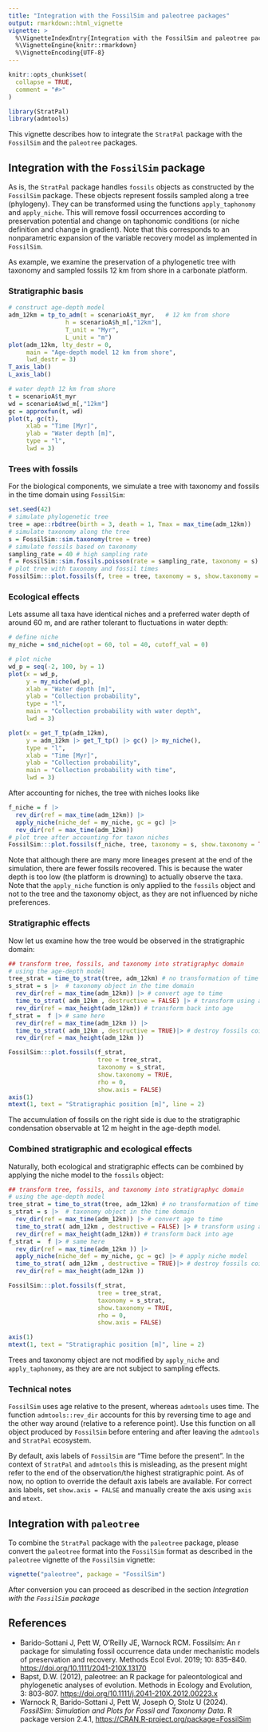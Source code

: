 ```yaml
---
title: "Integration with the FossilSim and paleotree packages"
output: rmarkdown::html_vignette
vignette: >
  %\VignetteIndexEntry{Integration with the FossilSim and paleotree packages}
  %\VignetteEngine{knitr::rmarkdown}
  %\VignetteEncoding{UTF-8}
---
```


```r
knitr::opts_chunk$set(
  collapse = TRUE,
  comment = "#>"
)
```

```r
library(StratPal)
library(admtools)
```

This vignette describes how to integrate the `StratPal` package with the `FossilSim` and the `paleotree` packages.

## Integration with the `FossilSim` package

As is, the `StratPal` package handles `fossils` objects as constructed by the `FossilSim` package. These objects represent fossils sampled along a tree (phylogeny). They can be transformed using the functions `apply_taphonomy` and `apply_niche`. This will remove fossil occurrences according to preservation potential and change on taphonomic conditions (or niche definition and change in gradient). Note that this corresponds to an nonparametric expansion of the variable recovery model as implemented in `FossilSim`.

As example, we examine the preservation of a phylogenetic tree with taxonomy and sampled fossils 12 km from shore in a carbonate platform.

### Stratigraphic basis

```r
# construct age-depth model
adm_12km = tp_to_adm(t = scenarioA$t_myr,   # 12 km from shore
                h = scenarioA$h_m[,"12km"],
                T_unit = "Myr",
                L_unit = "m")
plot(adm_12km, lty_destr = 0,
     main = "Age-depth model 12 km from shore",
     lwd_destr = 3)
T_axis_lab()
L_axis_lab()

# water depth 12 km from shore
t = scenarioA$t_myr
wd = scenarioA$wd_m[,"12km"]
gc = approxfun(t, wd)
plot(t, gc(t),
     xlab = "Time [Myr]",
     ylab = "Water depth [m]",
     type = "l",
     lwd = 3)
```


### Trees with fossils

For the biological components, we simulate a tree with taxonomy and fossils in the time domain using `FossilSim`:

```r
set.seed(42)
# simulate phylogenetic tree
tree = ape::rbdtree(birth = 3, death = 1, Tmax = max_time(adm_12km))
# simulate taxonomy along the tree
s = FossilSim::sim.taxonomy(tree = tree)
# simulate fossils based on taxonomy
sampling_rate = 40 # high sampling rate
f = FossilSim::sim.fossils.poisson(rate = sampling_rate, taxonomy = s)
# plot tree with taxonomy and fossil times
FossilSim:::plot.fossils(f, tree = tree, taxonomy = s, show.taxonomy = TRUE, rho = 0)
```

### Ecological effects

Lets assume all taxa have identical niches and a preferred water depth of around 60 m, and are rather tolerant to fluctuations in water depth:
```r
# define niche
my_niche = snd_niche(opt = 60, tol = 40, cutoff_val = 0)

# plot niche
wd_p = seq(-2, 100, by = 1)
plot(x = wd_p,
     y = my_niche(wd_p),
     xlab = "Water depth [m]",
     ylab = "Collection probability",
     type = "l",
     main = "Collection probability with water depth",
     lwd = 3)

plot(x = get_T_tp(adm_12km),
     y = adm_12km |> get_T_tp() |> gc() |> my_niche(),
     type = "l",
     xlab = "Time [Myr]",
     ylab = "Collection probability",
     main = "Collection probability with time",
     lwd = 3)
```

After accounting for niches, the tree with niches looks like

```r
f_niche = f |>
  rev_dir(ref = max_time(adm_12km)) |>
  apply_niche(niche_def = my_niche, gc = gc) |>
  rev_dir(ref = max_time(adm_12km))
# plot tree after accounting for taxon niches
FossilSim:::plot.fossils(f_niche, tree, taxonomy = s, show.taxonomy = TRUE, rho = 0)
```

Note that although there are many more lineages present at the end of the simulation, there are fewer fossils recovered. This is because the water depth is too low (the platform is drowning) to actually observe the taxa. Note that the `apply_niche` function is only applied to the `fossils` object and not to the tree and the taxonomy object, as they are not influenced by niche preferences.

### Stratigraphic effects

Now let us examine how the tree would be observed in the stratigraphic domain:

```r
## transform tree, fossils, and taxonomy into stratigraphyc domain
# using the age-depth model
tree_strat = time_to_strat(tree, adm_12km) # no transformation of time to age required
s_strat = s |>  # taxonomy object in the time domain
  rev_dir(ref = max_time(adm_12km)) |> # convert age to time
  time_to_strat( adm_12km , destructive = FALSE) |> # transform using age-depth model
  rev_dir(ref = max_height(adm_12km)) # transform back into age
f_strat =  f |> # same here
  rev_dir(ref = max_time(adm_12km )) |>
  time_to_strat( adm_12km , destructive = TRUE)|> # destroy fossils coinciding with gaps
  rev_dir(ref = max_height(adm_12km ))

FossilSim:::plot.fossils(f_strat, 
                         tree = tree_strat,
                         taxonomy = s_strat,
                         show.taxonomy = TRUE, 
                         rho = 0,
                         show.axis = FALSE)
axis(1)
mtext(1, text = "Stratigraphic position [m]", line = 2)
```

The accumulation of fossils on the right side is due to the stratigraphic condensation observable at 12 m height in the age-depth model.

### Combined stratigraphic and ecological effects

Naturally, both ecological and stratigraphic effects can be combined by applying the niche model to the `fossils` object: 

```R
## transform tree, fossils, and taxonomy into stratigraphyc domain
# using the age-depth model
tree_strat = time_to_strat(tree, adm_12km) # no transformation of time to age required
s_strat = s |>  # taxonomy object in the time domain
  rev_dir(ref = max_time(adm_12km)) |> # convert age to time
  time_to_strat( adm_12km , destructive = FALSE) |> # transform using age-depth model
  rev_dir(ref = max_height(adm_12km)) # transform back into age
f_strat =  f |> # same here
  rev_dir(ref = max_time(adm_12km )) |>
  apply_niche(niche_def = my_niche, gc = gc) |> # apply niche model 
  time_to_strat( adm_12km , destructive = TRUE)|> # destroy fossils coinciding with gaps
  rev_dir(ref = max_height(adm_12km ))

FossilSim:::plot.fossils(f_strat,
                         tree = tree_strat,
                         taxonomy = s_strat,
                         show.taxonomy = TRUE, 
                         rho = 0,
                         show.axis = FALSE)

axis(1)
mtext(1, text = "Stratigraphic position [m]", line = 2)
```

Trees and taxonomy object are not modified by `apply_niche` and `apply_taphonomy`, as they are are not subject to sampling effects.

### Technical notes

`FossilSim` uses age relative to the present, whereas `admtools` uses time. The function `admtools::rev_dir` accounts for this by reversing time to age and the other way around (relative to a reference point). Use this function on all object produced by `FossilSim` before entering and after leaving the `admtools` and `StratPal` ecosystem.

By default, axis labels of `FossilSim` are "Time before the present". In the context of `StratPal` and `admtools` this is misleading, as the present might refer to the end of the observation/the highest stratigraphic point. As of now, no option to override the default axis labels are available. For correct axis labels, set `show.axis = FALSE` and manually create the axis using `axis` and `mtext`.

## Integration with `paleotree`

To combine the `StratPal` package with the `paleotree` package, please convert the `paleotree` format into the `FossilSim` format as described in the `paleotree` vignette of the `FossilSim` vignette:

```r
vignette("paleotree", package = "FossilSim")
```

After conversion you can proceed as described in the section *Integration with the `FossilSim` package*

## References

*  Barido-Sottani J, Pett W, O'Reilly JE, Warnock RCM. Fossilsim: An r package for simulating fossil occurrence data under mechanistic models of preservation and recovery. Methods Ecol Evol. 2019; 10: 835–840. <https://doi.org/10.1111/2041-210X.13170>
*  Bapst, D.W. (2012), paleotree: an R package for paleontological and phylogenetic analyses of evolution. Methods in Ecology and Evolution, 3: 803-807. <https://doi.org/10.1111/j.2041-210X.2012.00223.x>
*  Warnock R, Barido-Sottani J, Pett W, Joseph O, Stolz U (2024). _FossilSim: Simulation and Plots for Fossil and Taxonomy Data_. R package version 2.4.1,
  <https://CRAN.R-project.org/package=FossilSim>
